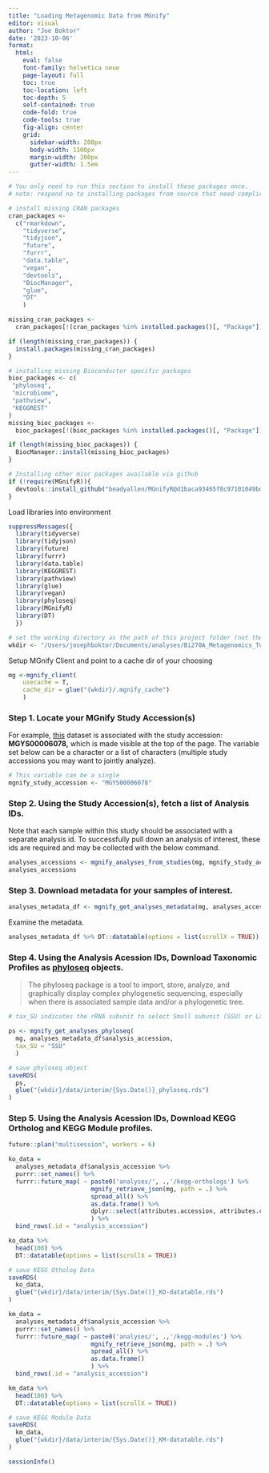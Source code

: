 ```yaml
---
title: "Loading Metagenomic Data from MGnify"
editor: visual
author: "Joe Boktor"
date: '2023-10-06'
format: 
  html:
    eval: false
    font-family: helvetica neue
    page-layout: full
    toc: true
    toc-location: left
    toc-depth: 5
    self-contained: true
    code-fold: true
    code-tools: true
    fig-align: center
    grid:
      sidebar-width: 200px
      body-width: 1100px
      margin-width: 200px
      gutter-width: 1.5em
---
```


```r

# You only need to run this section to install these packages once.
# note: respond no to installing packages from source that need complication

# install missing CRAN packages
cran_packages <-
  c("rmarkdown",
    "tidyverse",
    "tidyjson",
    "future",
    "furrr",
    "data.table",
    "vegan",
    "devtools",
    "BiocManager",
    "glue",
    "DT"
    )

missing_cran_packages <-
  cran_packages[!(cran_packages %in% installed.packages()[, "Package"])]

if (length(missing_cran_packages)) {
  install.packages(missing_cran_packages)
}

# installing missing Bioconductor specific packages
bioc_packages <- c(
 "phyloseq",
 "microbiome",
 "pathview",
 "KEGGREST"
)
missing_bioc_packages <-
  bioc_packages[!(bioc_packages %in% installed.packages()[, "Package"])]

if (length(missing_bioc_packages)) {
  BiocManager::install(missing_bioc_packages)
}

# Installing other misc packages available via github
if (!require(MGnifyR)){
  devtools::install_github("beadyallen/MGnifyR@d1baca93465f8c97101049bd66b63a8bb5a0d6ab")
}

```

Load libraries into environment

```r
suppressMessages({
  library(tidyverse)
  library(tidyjson)
  library(future)
  library(furrr)
  library(data.table)
  library(KEGGREST)
  library(pathview)
  library(glue)
  library(vegan)
  library(phyloseq)
  library(MGnifyR)
  library(DT)
  })

# set the working directory as the path of this project folder (not the notebook subfolder)
wkdir <- "/Users/josephboktor/Documents/analyses/Bi270A_Metagenomics_Tutorials"
```

Setup MGnify Client and point to a cache dir of your choosing

```r

mg <-mgnify_client(
    usecache = T, 
    cache_dir = glue("{wkdir}/.mgnify_cache")
    )

```

### Step 1. Locate your MGnify Study Accession(s)

For example, [this](https://www.ebi.ac.uk/metagenomics/studies/MGYS00006078#overview) dataset is associated with the study accession: **MGYS00006078,** which is made visible at the top of the page. The variable set below can be a character or a list of characters (multiple study accessions you may want to jointly analyze).

```r
# This variable can be a single 
mgnify_study_accession <- "MGYS00006078"

```

### Step 2. Using the Study Accession(s), fetch a list of Analysis IDs.

Note that each sample within this study should be associated with a separate analysis id. To successfully pull down an analysis of interest, these ids are required and may be collected with the below command.

```r
analyses_accessions <- mgnify_analyses_from_studies(mg, mgnify_study_accession)
analyses_accessions
```

### Step 3. Download metadata for your samples of interest.

```r
analyses_metadata_df <- mgnify_get_analyses_metadata(mg, analyses_accessions)
```

Examine the metadata.

```r
analyses_metadata_df %>% DT::datatable(options = list(scrollX = TRUE))
```

### Step 4. Using the Analysis Acession IDs, Download Taxonomic Profiles as [phyloseq](https://joey711.github.io/phyloseq/) objects.

> The phyloseq package is a tool to import, store, analyze, and graphically display complex phylogenetic sequencing, especially when there is associated sample data and/or a phylogenetic tree.

```r
# tax_SU indicates the rRNA subunit to select Small subunit (SSU) or Large subunit (LSU). In most cases, SSU is more appropriate, as it provides better annotation coverage.

ps <- mgnify_get_analyses_phyloseq(
  mg, analyses_metadata_df$analysis_accession, 
  tax_SU = "SSU"
  )

# save phyloseq object
saveRDS(
  ps,
  glue("{wkdir}/data/interim/{Sys.Date()}_phyloseq.rds")
)

```

### Step 5. Using the Analysis Acession IDs, Download KEGG Ortholog and KEGG Module profiles.

```r
future::plan("multisession", workers = 6)

ko_data =
  analyses_metadata_df$analysis_accession %>% 
  purrr::set_names() %>% 
  furrr::future_map( ~ paste0('analyses/', .,'/kegg-orthologs') %>% 
                       mgnify_retrieve_json(mg, path = .) %>% 
                       spread_all() %>% 
                       as.data.frame() %>% 
                       dplyr::select(attributes.accession, attributes.count, attributes.description)
                       ) %>% 
  bind_rows(.id = "analysis_accession")

ko_data %>% 
  head(100) %>% 
  DT::datatable(options = list(scrollX = TRUE))

# save KEGG Otholog Data
saveRDS(
  ko_data,
  glue("{wkdir}/data/interim/{Sys.Date()}_KO-datatable.rds")
)

```

```r
km_data =
  analyses_metadata_df$analysis_accession %>% 
  purrr::set_names() %>% 
  furrr::future_map( ~ paste0('analyses/', .,'/kegg-modules') %>% 
                       mgnify_retrieve_json(mg, path = .) %>% 
                       spread_all() %>% 
                       as.data.frame()
                       ) %>% 
  bind_rows(.id = "analysis_accession")

km_data %>% 
  head(100) %>% 
  DT::datatable(options = list(scrollX = TRUE))

# save KEGG Module Data
saveRDS(
  km_data,
  glue("{wkdir}/data/interim/{Sys.Date()}_KM-datatable.rds")
)

```

```r
sessionInfo()
```
